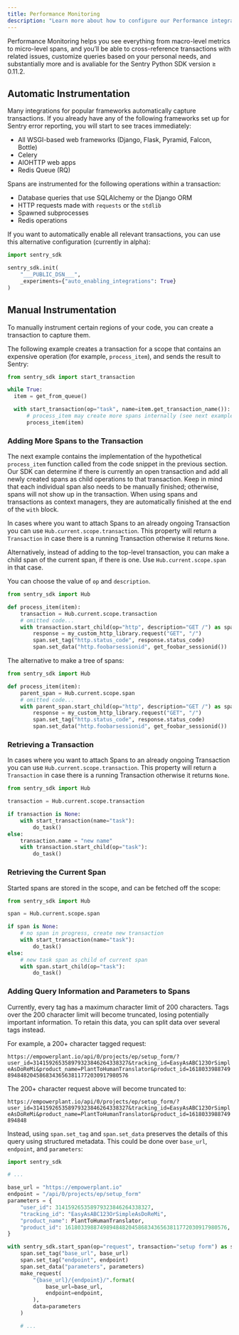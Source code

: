 ```yaml
---
title: Performance Monitoring
description: "Learn more about how to configure our Performance integrations to get the best experience out of it."
---
```


Performance Monitoring helps you see everything from macro-level metrics to micro-level spans, and you’ll be able to cross-reference transactions with related issues, customize queries based on your personal needs, and substantially more and is avaliable for the Sentry Python SDK version ≥ 0.11.2.

## Automatic Instrumentation

Many integrations for popular frameworks automatically capture transactions. If you already have any of the following frameworks set up for Sentry error reporting, you will start to see traces immediately:

- All WSGI-based web frameworks (Django, Flask, Pyramid, Falcon, Bottle)
- Celery
- AIOHTTP web apps
- Redis Queue (RQ)

Spans are instrumented for the following operations within a transaction:

- Database queries that use SQLAlchemy or the Django ORM
- HTTP requests made with `requests` or the `stdlib`
- Spawned subprocesses
- Redis operations

If you want to automatically enable all relevant transactions, you can use this alternative configuration (currently in alpha):

```python
import sentry_sdk

sentry_sdk.init(
    "___PUBLIC_DSN___",
    _experiments={"auto_enabling_integrations": True}
)
```

## Manual Instrumentation

To manually instrument certain regions of your code, you can create a transaction to capture them.

The following example creates a transaction for a scope that contains an expensive operation (for example, `process_item`), and sends the result to Sentry:

```python
from sentry_sdk import start_transaction

while True:
  item = get_from_queue()

  with start_transaction(op="task", name=item.get_transaction_name()):
      # process_item may create more spans internally (see next examples)
      process_item(item)
```

### Adding More Spans to the Transaction

The next example contains the implementation of the hypothetical `process_item` function called from the code snippet in the previous section. Our SDK can determine if there is currently an open transaction and add all newly created spans as child operations to that transaction. Keep in mind that each individual span also needs to be manually finished; otherwise, spans will not show up in the transaction. When using spans and transactions as context managers, they are automatically finished at the end of the `with` block.

In cases where you want to attach Spans to an already ongoing Transaction you can use `Hub.current.scope.transaction`. This property will return a `Transaction` in case there is a running Transaction otherwise it returns `None`.

Alternatively, instead of adding to the top-level transaction, you can make a child span of the current span, if there is one. Use `Hub.current.scope.span` in that case.

You can choose the value of `op` and `description`.

```python
from sentry_sdk import Hub

def process_item(item):
    transaction = Hub.current.scope.transaction
    # omitted code...
    with transaction.start_child(op="http", description="GET /") as span:
        response = my_custom_http_library.request("GET", "/")
        span.set_tag("http.status_code", response.status_code)
        span.set_data("http.foobarsessionid", get_foobar_sessionid())
```

The alternative to make a tree of spans:

```python
from sentry_sdk import Hub

def process_item(item):
    parent_span = Hub.current.scope.span
    # omitted code...
    with parent_span.start_child(op="http", description="GET /") as span:
        response = my_custom_http_library.request("GET", "/")
        span.set_tag("http.status_code", response.status_code)
        span.set_data("http.foobarsessionid", get_foobar_sessionid())
```

### Retrieving a Transaction

In cases where you want to attach Spans to an already ongoing Transaction you can use `Hub.current.scope.transaction`. This property will return a `Transaction` in case there is a running Transaction otherwise it returns `None`.

```python
from sentry_sdk import Hub

transaction = Hub.current.scope.transaction

if transaction is None:
    with start_transaction(name="task"):
        do_task()
else:
    transaction.name = "new name"
    with transaction.start_child(op="task"):
        do_task()
```

### Retrieving the Current Span

Started spans are stored in the scope, and can be fetched off the scope:

```python
from sentry_sdk import Hub

span = Hub.current.scope.span

if span is None:
    # no span in progress, create new transaction
    with start_transaction(name="task"):
        do_task()
else:
    # new task span as child of current span
    with span.start_child(op="task"):
        do_task()
```

### Adding Query Information and Parameters to Spans

Currently, every tag has a maximum character limit of 200 characters. Tags over the 200 character limit will become truncated, losing potentially important information. To retain this data, you can split data over several tags instead.

For example, a 200+ character tagged request:

`https://empowerplant.io/api/0/projects/ep/setup_form/?user_id=314159265358979323846264338327&tracking_id=EasyAsABC123OrSimpleAsDoReMi&product_name=PlantToHumanTranslator&product_id=161803398874989484820458683436563811772030917980576`

The 200+ character request above will become truncated to:

`https://empowerplant.io/api/0/projects/ep/setup_form/?user_id=314159265358979323846264338327&tracking_id=EasyAsABC123OrSimpleAsDoReMi&product_name=PlantToHumanTranslator&product_id=1618033988749894848`

Instead, using `span.set_tag` and `span.set_data` preserves the details of this query using structured metadata. This could be done over `base_url`, `endpoint`, and `parameters`:

```python
import sentry_sdk

# ...

base_url = "https://empowerplant.io"
endpoint = "/api/0/projects/ep/setup_form"
parameters = {
    "user_id": 314159265358979323846264338327,
    "tracking_id": "EasyAsABC123OrSimpleAsDoReMi",
    "product_name": PlantToHumanTranslator,
    "product_id": 161803398874989484820458683436563811772030917980576,
}

with sentry_sdk.start_span(op="request", transaction="setup form") as span:
    span.set_tag("base_url", base_url)
    span.set_tag("endpoint", endpoint)
    span.set_data("parameters", parameters)
    make_request(
        "{base_url}/{endpoint}/".format(
            base_url=base_url,
            endpoint=endpoint,
        ),
        data=parameters
    )

    # ...
```
